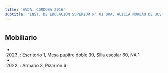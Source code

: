 ```yaml
---
title: 'AVDA. CORDOBA 2016'
subtitle: 'INST. DE EDUCACIÓN SUPERIOR N° 01 DRA. ALICIA MOREAU DE JUSTO - CENS N° 13'
---
```


#


## Mobiliario

*  (2023) : Escritorio 1, Mesa pupitre doble 30, Silla escolar 60, NA 1 

*  (2022) : Armario 3, Pizarrón 6 



